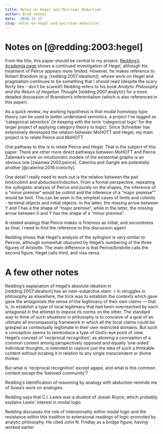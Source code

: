 ```yaml
---
title: Notes on Hegel and Peircean Abduction
author: Brad Venner
date: '2018-11-11'
slug: notes-on-hegel-and-peircean-abduction
---
```

# Notes on [@redding:2003:hegel]

From the title, this paper should be central to my project.  [Redding's Academia page](https://sydney.academia.edu/PaulRedding) shows a continued investigation of Hegel, although his treatment of Peirce appears more limited.  However, he makes reference to Robert Brandom (e.g. [redding:2007:idealism]), whose work on Hegel and pragmatism continues to be something that I should read (despite the scary Rorty ties - don't be scared!)  Redding refers to his book *Analytic Philosophy and the Return of Hegelian Thought* [redding:2007:analytic] for a more detailed discussion of Bramdom's inferentialism (which is also referenced in this paper).

As a quick review, my working hypothesis is that modal homotopy type theory can be used to better understand semiotics, a project I've tagged as 'categorical semiotics' (in keeping with the term 'categorical logic' for the larger project of applying category theory to logic).  Since Schneiber has extensively developed the relation between MoHOTT and Hegel, my main project is to relate Peirce and MoHOTT.  

One pathway to this is to relate Peirce and Hegel.  That is the subject of this paper.  There are other more direct pathways between MoHOTT and Peirce.  Zalamea's work on intuitionistic models of the existential graphs is an obvious one [zalamea:2003:peirce].  Caterina and Gangle are potentially another [@caterina:2016:iconicity].  

One detail I really need to work out is the relation between the pair limit/colimit and abduction/induction.  From a formal perspective, repeating the syllogistic analysis of Peirce and purely on the shapes, the inference of a "minor premise" would be colimit and the inference of a "major premise"" would be limit.  This can be seen in the simplest cases of limits and colimits - terminal objects and initial objects.  In the latter, the missing arrow between Y and 1 has a the shape of "major premise", while in the latter, the missing arrow between 0 and Y has the shape of a "minor premise".

A related analogy that Peirce makes is firstness as initial, and secondness as final.  I need to find the reference to this discussion again!

Redding shows that Hegel's analysis of the syllogism is very similar to Peirces, although somewhat obscured by Hegel's numbering of the three figures of Aristotle.  The main difference is that Peirce/Aristotle calls the second figure, Hegel calls third, and visa versa.

# A few other notes

Redding's explanation of Hegel's absolute idealism in [redding:2007:idealism] has an inter-subjective slant:
> In struggles in philosophy as elsewhere, the trick was to establish the contexts which gave gave the antagonists the sense of the legitimacy of their own claims --- that is, to establish a type of local legitimacy that had been overreached by each antagonist in the attempt to impose its norms on the other.  The standard way to think of such situations in philosophy is to conceive of a goal of an ultimate all encompassing framework in which all the local claims could be grasped as contextually legitimate in their own restricted domains.  But such a conception seems to reintroduce a type of God's-eye point of view.  Hegel's concept of 'reciprocal recognition', as allowing a conception of a common content among perspectively opposed and equally 'one-sided' individual thoughts, is intended to capture just the idea of such a thinkable content without locating it in relation to any single transcendent or divine thinker.

But what is 'reciprocal recognition' except agape, and what is this common content except the 'beloved community'?

Redding's identification of reasoning by analogy with abduction reminds me of Sowa's work on analogies.

Redding says that C.I. Lewis was a student of Josiah Royce, which probably explains Lewis' interest in modal logic.

Redding discusses the role of intensionality within modal logic and the resistance within this tradition to extensional readings of logic promoted by analytic philosophy.  He cited John N. Findlay as a bridge figure, having worked earlier
